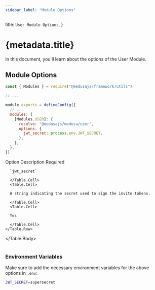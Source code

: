 ```yaml
---
sidebar_label: "Module Options"
---
```



  title: `User Module Options`,
}

# {metadata.title}

In this document, you'll learn about the options of the User Module.

## Module Options

```js title="medusa-config.js"
const { Modules } = require("@medusajs/framework/utils")

// ...

module.exports = defineConfig({
  // ...
  modules: {
    [Modules.USER]: {
      resolve: "@medusajs/medusa/user",
      options: {
        jwt_secret: process.env.JWT_SECRET,
      },
    },
  },
})
```

<Table>
  <Table.Header>
    <Table.Row>
      <Table.HeaderCell>Option</Table.HeaderCell>
      <Table.HeaderCell>Description</Table.HeaderCell>
      <Table.HeaderCell>Required</Table.HeaderCell>
    </Table.Row>
  </Table.Header>
  <Table.Body>
    <Table.Row>
      <Table.Cell>
      
      `jwt_secret`
      
      </Table.Cell>
      <Table.Cell>
      
      A string indicating the secret used to sign the invite tokens.
      
      </Table.Cell>
      <Table.Cell>
      
      Yes
      
      </Table.Cell>
    </Table.Row>
  </Table.Body>
</Table>

### Environment Variables

Make sure to add the necessary environment variables for the above options in `.env`:

```bash
JWT_SECRET=supersecret
```
